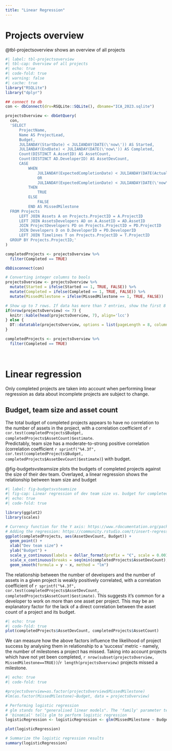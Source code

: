 ```yaml
---
title: "Linear Regression"
---
```


# Projects overview

@tbl-projectsoverview shows an overview of all projects

```r
#| label: tbl-projectsoverview
#| tbl-cap: Overview of all projects
#| echo: true
#| code-fold: true
#| warning: false
#| cache: true
library("RSQLite")
library("dplyr")

## connect to db
con <- dbConnect(drv=RSQLite::SQLite(), dbname="ICA_2023.sqlite")

projectsOverview <- dbGetQuery(
  con,
  'SELECT
      ProjectName,
      Name AS ProjectLead,
      Budget,
      JULIANDAY(StartDate) < JULIANDAY(DATE(\'now\')) AS Started,
      JULIANDAY(EndDate) < JULIANDAY(DATE(\'now\')) AS Completed,
      Count(DISTINCT A.AssetID) AS AssetCount,
      Count(DISTINCT AD.DeveloperID) AS AssetDevCount,
      CASE
          WHEN
              JULIANDAY(ExpectedCompletionDate) < JULIANDAY(DATE(ActualCompletionDate))
              OR
              JULIANDAY(ExpectedCompletionDate) < JULIANDAY(DATE(\'now\')) AND ActualCompletionDate IS NULL
          THEN
              TRUE
          ELSE
              FALSE
          END AS MissedMilestone
  FROM Projects
      LEFT JOIN Assets A on Projects.ProjectID = A.ProjectID
      LEFT JOIN AssetsDevelopers AD on A.AssetID = AD.AssetID
      JOIN ProjectDevelopers PD on Projects.ProjectID = PD.ProjectID
      JOIN Developers D on D.DeveloperID = PD.DeveloperID
      LEFT JOIN Timelines T on Projects.ProjectID = T.ProjectID
  GROUP BY Projects.ProjectID;'
)

completedProjects <- projectsOverview %>%
  filter(Completed == TRUE)

dbDisconnect(con)

# Converting integer columns to bools
projectsOverview <- projectsOverview %>%
  mutate(Started = ifelse(Started == 1, TRUE, FALSE)) %>%
  mutate(Completed = ifelse(Completed == 1, TRUE, FALSE)) %>%
  mutate(MissedMilestone = ifelse(MissedMilestone == 1, TRUE, FALSE))

# Show up to 7 rows. If data has more than 7 entries, show the first 8 with pagination
if(nrow(projectsOverview) <= 7) {
  knitr::kable(head(projectsOverview, 7), align='lcc')
} else {
  DT::datatable(projectsOverview, options = list(pageLength = 8, columnDefs = list(list( className = 'dt-center', targets = 2:3))))
}

completedProjects <- projectsOverview %>%
  filter(Completed == TRUE)
```

<br>

# Linear regression

Only completed projects are taken into account when performing linear regression as
data about incomplete projects are subject to change.

## Budget, team size and asset count

The total budget of completed projects appears to have no correlation to the number of assets in the project, with a
correlation coefficient of `r cor.test(completedProjects$Budget, completedProjects$AssetCount)$estimate`.
<br>
Predictably, team size has a moderate-to-strong positive correlation (correlation coefficient `r sprintf("%4.3f", cor.test(completedProjects$Budget, completedProjects$AssetDevCount)$estimate)`) with budget.

@fig-budgetsvsteamsize plots the budgets of completed projects against the size of their dev team. Overlayed, a linear regression shows the relationship between team size and budget

```r
#| label: fig-budgetsvsteamsize
#| fig-cap: Linear regression of dev team size vs. budget for completed projects
#| echo: true
#| code-fold: true

library(ggplot2)
library(scales)

# Currency function for the Y axis: https://www.rdocumentation.org/packages/scales/versions/0.3.0/topics/dollar_format
# Adding the regression: https://community.rstudio.com/t/insert-regression-model-into-ggplot2/2439
ggplot(completedProjects, aes(AssetDevCount, Budget)) + 
  geom_point() +
  xlab("Dev team size") +
  ylab("Budget") +
  scale_y_continuous(labels = dollar_format(prefix = "€", scale = 0.001, suffix = "k")) + 
  scale_x_continuous(breaks = seq(min(completedProjects$AssetDevCount), max(completedProjects$AssetDevCount), by = 1)) + 
  geom_smooth(formula = y ~ x, method = "lm")
```

The relationship between the number of developers and the number of assets in a given project is weakly positively correlated, with a correlation coefficient of `r sprintf("%4.3f", cor.test(completedProjects$AssetDevCount, completedProjects$AssetCount)$estimate)`. This suggests it's common for a developer to work on more than one asset per project. This may be an explanatory factor for the lack of a direct correlation between the asset count of a project and its budget.

```r
#| echo: true
#| code-fold: true
plot(completedProjects$AssetDevCount, completedProjects$AssetCount)
```

We can measure how the above factors influence the likelihood of project success by analysing them in relationship to a 'success' metric - namely, the number of milestones a project has missed. Taking into account projects which have not yet been completed, `r nrow(subset(projectsOverview, MissedMilestone==TRUE))`/`r length(projectsOverview)` projects missed a milestone.

```r
#| echo: true
#| code-fold: true

#projectsOverview=as.factor(projectsOverview$MissedMilestone)
#lm(as.factor(MissedMilestone)~Budget, data = projectsOverview)

# Performing logistic regression
# glm stands for "generalised linear models". The 'family' parameter tells it what type of linear modelling to do.
# 'binomial' tells glm to perform logistic regression
logisticRegression <- logisticRegression <- glm(MissedMilestone ~ Budget, data = projectsOverview, family = "binomial")

plot(logisticRegression)

# Summarize the logistic regression results
summary(logisticRegression)
```
